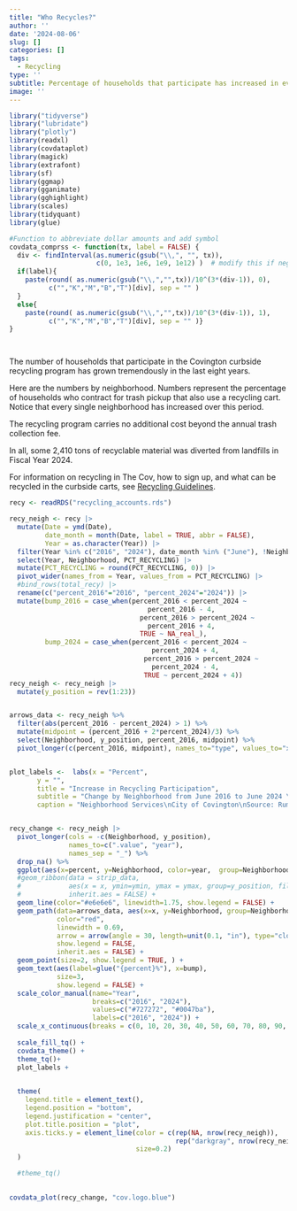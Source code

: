 ```yaml
---
title: "Who Recycles?"
author: ''
date: '2024-08-06'
slug: []
categories: []
tags: 
  - Recycling
type: ''
subtitle: Percentage of households that participate has increased in every neighborhood
image: ''
---
```


```r

library("tidyverse")
library("lubridate")
library("plotly")
library(readxl)
library(covdataplot)
library(magick)
library(extrafont)
library(sf)
library(ggmap)
library(gganimate)
library(gghighlight)
library(scales)
library(tidyquant)
library(glue)

#Function to abbreviate dollar amounts and add symbol
covdata_comprss <- function(tx, label = FALSE) { 
  div <- findInterval(as.numeric(gsub("\\,", "", tx)), 
                      c(0, 1e3, 1e6, 1e9, 1e12) )  # modify this if negative numbers are possible
  if(label){
    paste(round( as.numeric(gsub("\\,","",tx))/10^(3*(div-1)), 0), 
          c("","K","M","B","T")[div], sep = "" )
  }
  else{
    paste(round( as.numeric(gsub("\\,","",tx))/10^(3*(div-1)), 1), 
          c("","K","M","B","T")[div], sep = "" )}
}




```


The number of households that participate in the Covington curbside recycling program has grown tremendously in the last eight years.
 
Here are the numbers by neighborhood. Numbers represent the percentage of households who contract for trash pickup that also use a recycling cart. Notice that every single neighborhood has increased over this period.
 
The recycling program carries no additional cost beyond the annual trash collection fee. 
 
In all, some 2,410 tons of recyclable material was diverted from landfills in Fiscal Year 2024.
 
For information on recycling in The Cov, how to sign up, and what can be recycled in the curbside carts, see [Recycling Guidelines](https://www.covingtonky.gov/government/departments/neighborhood-services/solid-waste-recycling/recycling-guidelines).






```r

recy <- readRDS("recycling_accounts.rds")

recy_neigh <- recy |>
  mutate(Date = ymd(Date),
         date_month = month(Date, label = TRUE, abbr = FALSE),
         Year = as.character(Year)) |>
  filter(Year %in% c("2016", "2024"), date_month %in% ("June"), !Neighborhood %in% "Not Recorded")|>
  select(Year, Neighborhood, PCT_RECYCLING) |>
  mutate(PCT_RECYCLING = round(PCT_RECYCLING, 0)) |>
  pivot_wider(names_from = Year, values_from = PCT_RECYCLING) |>
  #bind_rows(total_recy) |>
  rename(c("percent_2016"="2016", "percent_2024"="2024")) |>
  mutate(bump_2016 = case_when(percent_2016 < percent_2024 ~
                                   percent_2016 - 4,
                                 percent_2016 > percent_2024 ~
                                   percent_2016 + 4,
                                 TRUE ~ NA_real_),
         bump_2024 = case_when(percent_2016 < percent_2024 ~
                                    percent_2024 + 4,
                                  percent_2016 > percent_2024 ~
                                    percent_2024 - 4,
                                  TRUE ~ percent_2024 + 4))
recy_neigh <- recy_neigh |>         
  mutate(y_position = rev(1:23))


arrows_data <- recy_neigh %>%
  filter(abs(percent_2016 - percent_2024) > 1) %>%
  mutate(midpoint = (percent_2016 + 2*percent_2024)/3) %>%
  select(Neighborhood, y_position, percent_2016, midpoint) %>%
  pivot_longer(c(percent_2016, midpoint), names_to="type", values_to="x")


plot_labels <-  labs(x = "Percent", 
       y = "", 
       title = "Increase in Recycling Participation",
       subtitle = "Change by Neighborhood from June 2016 to June 2024 \n",
       caption = "Neighborhood Services\nCity of Covington\nSource: Rumpke | CovData | 2024")


recy_change <- recy_neigh |>
  pivot_longer(cols = -c(Neighborhood, y_position),
               names_to=c(".value", "year"),
               names_sep = "_") %>%
  drop_na() %>%
  ggplot(aes(x=percent, y=Neighborhood, color=year,  group=Neighborhood)) +
  #geom_ribbon(data = strip_data,
  #            aes(x = x, ymin=ymin, ymax = ymax, group=y_position, fill=fill),
  #            inherit.aes = FALSE) +
  geom_line(color="#e6e6e6", linewidth=1.75, show.legend = FALSE) +
  geom_path(data=arrows_data, aes(x=x, y=Neighborhood, group=Neighborhood),
            color="red", 
            linewidth = 0.69,
            arrow = arrow(angle = 30, length=unit(0.1, "in"), type="closed"),
            show.legend = FALSE,
            inherit.aes = FALSE) +
  geom_point(size=2, show.legend = TRUE, ) +
  geom_text(aes(label=glue("{percent}%"), x=bump),
            size=3,
            show.legend = FALSE) +
  scale_color_manual(name="Year",
                     breaks=c("2016", "2024"),
                     values=c("#727272", "#0047ba"),
                     labels=c("2016", "2024")) +
  scale_x_continuous(breaks = c(0, 10, 20, 30, 40, 50, 60, 70, 80, 90, 100), limits = c(0, 100))+
  
  scale_fill_tq() +
  covdata_theme() +
  theme_tq()+
  plot_labels +
  

  theme(
    legend.title = element_text(),
    legend.position = "bottom",
    legend.justification = "center",
    plot.title.position = "plot",
    axis.ticks.y = element_line(color = c(rep(NA, nrow(recy_neigh)),
                                          rep("darkgray", nrow(recy_neigh)+1)),
                                size=0.2)
  )

  #theme_tq() 
 

covdata_plot(recy_change, "cov.logo.blue")
  



```













